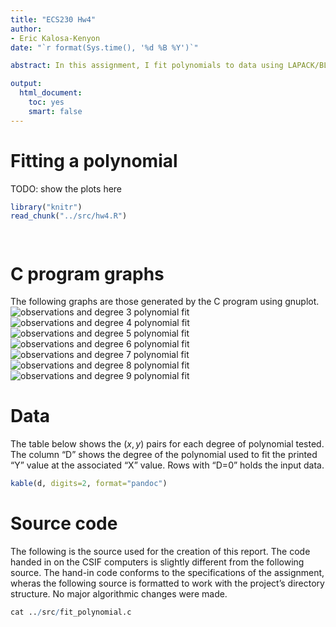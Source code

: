 ```yaml
---
title: "ECS230 Hw4"
author:
- Eric Kalosa-Kenyon
date: "`r format(Sys.time(), '%d %B %Y')`"

abstract: In this assignment, I fit polynomials to data using LAPACK/BLAS matrix functions.

output:
  html_document:
    toc: yes
    smart: false
---
```


# Fitting a polynomial

TODO: show the plots here

```r
library("knitr")
read_chunk("../src/hw4.R")
```

```r
```

```r
```

# C program graphs
The following graphs are those generated by the C program using gnuplot.
![observations and degree 3 polynomial fit](plot_3.jpeg)
![observations and degree 4 polynomial fit](plot_4.jpeg)
![observations and degree 5 polynomial fit](plot_5.jpeg)
![observations and degree 6 polynomial fit](plot_6.jpeg)
![observations and degree 7 polynomial fit](plot_7.jpeg)
![observations and degree 8 polynomial fit](plot_8.jpeg)
![observations and degree 9 polynomial fit](plot_9.jpeg)

# Data
The table below shows the $(x,y)$ pairs for each degree of polynomial tested.
The column "D" shows the degree of the polynomial used to fit the printed "Y"
value at the associated "X" value. Rows with "D=0" holds the input data.

```r
kable(d, digits=2, format="pandoc")
```

# Source code
The following is the source used for the creation of this report. The code
handed in on the CSIF computers is slightly different from the following source.
The hand-in code conforms to the specifications of the assignment, wheras the
following source is formatted to work with the project's directory structure. No
major algorithmic changes were made.

```r
cat ../src/fit_polynomial.c
```

